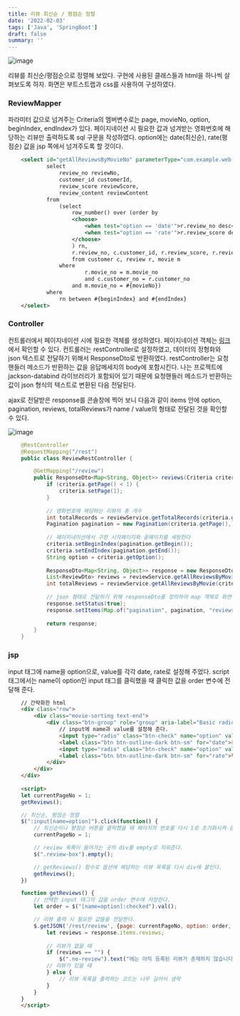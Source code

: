 ```yaml
---
title: 리뷰 최신순 / 평점순 정렬
date: '2022-02-03'
tags: ['Java', 'SpringBoot']
draft: false
summary: ''
---
```


![image](https://user-images.githubusercontent.com/87356533/152642442-f7932328-196a-4660-bebf-eb1d24c855d3.png)

리뷰를 최신순/평점순으로 정렬해 보았다. 구현에 사용된 클래스들과 html을 하나씩 살펴보도록 하자. 화면은 부트스트랩과 css를 사용하여 구성하였다. 

### ReviewMapper

파라미터 값으로 넘겨주는 Criteria의 멤버변수로는 page, movieNo, option, beginIndex, endIndex가 있다. 페이지네이션 시 필요한 값과 넘겨받는 영화번호에 해당하는 리뷰만 출력하도록 sql 구문을 작성하였다. option에는 date(최신순), rate(평점순) 값을 jsp 쪽에서 넘겨주도록 할 것이다.

```xml
    <select id="getAllReviewsByMovieNo" parameterType="com.example.web.form.Criteria" resultType="com.example.dto.ReviewDto">
            select 
                review_no reviewNo,
                customer_id customerId,
                review_score reviewScore,
                review_content reviewContent
            from 
                (select 
                    row_number() over (order by 
                    <choose>
                        <when test="option == 'date'">r.review_no desc</when>
                        <when test="option == 'rate'">r.review_score desc</when>
                    </choose>
                    ) rn,
                    r.review_no, c.customer_id, r.review_score, r.review_content
                    from customer c, review r, movie m
                where 
                        r.movie_no = m.movie_no
                        and c.customer_no = r.customer_no
                    and m.movie_no = #{movieNo})
            where 
                rn between #{beginIndex} and #{endIndex}
    </select>
```

### Controller

컨트롤러에서 페이지네이션 시에 필요한 객체를 생성하였다. 페이지네이션 객체는 [링크](https://subtitle1.github.io/java/pagination/)에서 확인할 수 있다. 컨트롤러는 restController로 설정하였고, 데이터의 정형화와 json 텍스트로 전달하기 위해서 ResponseDto로 반환하였다. restController는 요청핸들러 메소드가 반환하는 값을 응답메세지의 body에 포함시킨다. 나는 프로젝트에 jackson-databind 라이브러리가 포함되어 있기 때문에 요청핸들러 메소드가 반환하는 값이 json 형식의 텍스트로 변환된 다음 전달된다.

ajax로 전달받은 response를 콘솔창에 찍어 보니 다음과 같이 items 안에 option, pagination, reviews, totalReviews가 name / value의 형태로 전달된 것을 확인할 수 있다.

![image](https://user-images.githubusercontent.com/87356533/152643997-99ae9bf3-a251-4be1-9627-ebe282913636.png)

```java
    @RestController
    @RequestMapping("/rest")    
    public class ReviewRestController {

        @GetMapping("/review")
        public ResponseDto<Map<String, Object>> reviews(Criteria criteria) {
            if (criteria.getPage() < 1) {
                criteria.setPage(1);
            }
            
            // 영화번호에 해당하는 리뷰의 총 개수
            int totalRecords = reviewService.getTotalRecords(criteria.getMovieNo());
            Pagination pagination = new Pagination(criteria.getPage(), totalRecords);
            
            // 페이지네이션에서 구한 시작페이지와 끝페이지를 세팅한다
            criteria.setBeginIndex(pagination.getBegin());
            criteria.setEndIndex(pagination.getEnd());
            String option = criteria.getOption();
            
            ResponseDto<Map<String, Object>> response = new ResponseDto<>();
            List<ReviewDto> reviews = reviewService.getAllReviewsByMovie(criteria);
            int totalReviews = reviewService.getAllReviewsByMovie(criteria).size();
            
            // json 형태로 전달하기 위해 responseDto를 정의하여 map 객체로 화면 구현에 필요한 객체들을 반환한다
            response.setStatus(true);
            response.setItems(Map.of("pagination", pagination, "reviews", reviews, "totalReviews", totalReviews, "option", option));
            
            return response;
        }
    }
```

### jsp

input 태그에 name을 option으로, value를 각각 date, rate로 설정해 주었다. script 태그에서는 name이 option인 input 태그를 클릭했을 때 클릭한 값을 order 변수에 전달해 준다. 

```html
    // 간략화한 html
    <div class="row">
        <div class="movie-sorting text-end">
            <div class="btn-group" role="group" aria-label="Basic radio toggle button group">
                // input에 name과 value를 설정해 준다.
                <input type="radio" class="btn-check" name="option" value="date" id="date" autocomplete="off" checked>
                <label class="btn btn-outline-dark btn-sm" for="date">최신순</label>
                <input type="radio" class="btn-check" name="option" value="rate" id="rate" autocomplete="off">
                <label class="btn btn-outline-dark btn-sm" for="rate">평점순</label>
            </div>
        </div>
    </div>
    
    <script>
    let currentPageNo = 1;
    getReviews();

    // 최신순, 평점순 정렬
    $(":input[name=option]").click(function() {
        // 최신순이나 평점순 버튼을 클릭했을 때 페이지의 번호를 다시 1로 초기화시켜 준다.
        currentPageNo = 1;

        // review 목록이 들어가는 곳의 div를 empty로 지워준다.
        $(".review-box").empty();

        // getReviews() 함수로 옵션에 해당하는 리뷰 목록을 다시 div에 붙인다.
        getReviews();
    })

    function getReviews() {
        // 선택한 input 태그의 값을 order 변수에 저장한다.
        let order = $("[name=option]:checked").val();

        // 리뷰 출력 시 필요한 값들을 전달한다.
        $.getJSON('/rest/review', {page: currentPageNo, option: order, movieNo: movieId}, function(response) {
            let reviews = response.items.reviews;
            
            // 리뷰가 없을 때
            if (reviews == "") {
                $(".no-review").text("에는 아직 등록된 리뷰가 존재하지 않습니다.");
            // 리뷰가 있을 때
            } else {
                // 리뷰 목록을 출력하는 코드는 너무 길어서 생략
            }
        }
    }
    </script>
```